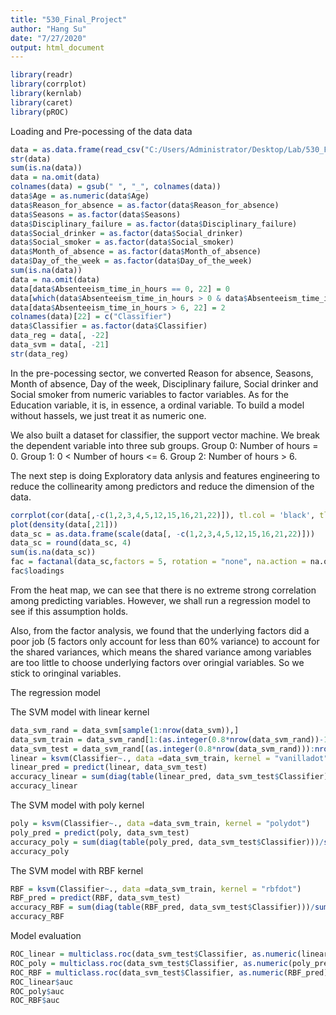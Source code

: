 ```yaml
---
title: "530_Final_Project"
author: "Hang Su"
date: "7/27/2020"
output: html_document
---
```


```r
library(readr)
library(corrplot)
library(kernlab)
library(caret)
library(pROC)
```

Loading and Pre-pocessing of the data data

```r
data = as.data.frame(read_csv("C:/Users/Administrator/Desktop/Lab/530_Final_Project/530_Final_Project/Absenteeism_at_work_train.csv"))
str(data)
sum(is.na(data))
data = na.omit(data)
colnames(data) = gsub(" ", "_", colnames(data))
data$Age = as.numeric(data$Age)
data$Reason_for_absence = as.factor(data$Reason_for_absence)
data$Seasons = as.factor(data$Seasons)
data$Disciplinary_failure = as.factor(data$Disciplinary_failure)
data$Social_drinker = as.factor(data$Social_drinker)
data$Social_smoker = as.factor(data$Social_smoker)
data$Month_of_absence = as.factor(data$Month_of_absence)
data$Day_of_the_week = as.factor(data$Day_of_the_week)
sum(is.na(data))
data = na.omit(data)
data[data$Absenteeism_time_in_hours == 0, 22] = 0
data[which(data$Absenteeism_time_in_hours > 0 & data$Absenteeism_time_in_hours <= 6) , 22] = 1
data[data$Absenteeism_time_in_hours > 6, 22] = 2
colnames(data)[22] = c("Classifier")
data$Classifier = as.factor(data$Classifier)
data_reg = data[, -22]
data_svm = data[, -21]
str(data_reg)
```

In the pre-pocessing sector, we converted Reason for absence, Seasons, Month of absence, Day of the week, Disciplinary failure, Social drinker and Social smoker from numeric variables to factor variables. As for the Education variable, it is, in essence, a ordinal variable. To build a model without hassels, we just treat it as numeric one.

We also built a dataset for classifier, the support vector machine. We break the dependent variable into three sub groups. Group 0: Number of hours = 0. Group 1: 0 < Number of hours <= 6. Group 2: Number of hours > 6.

The next step is doing Exploratory data anlysis and features engineering to reduce the collinearity among predictors and reduce the dimension of the data.
```r
corrplot(cor(data[,-c(1,2,3,4,5,12,15,16,21,22)]), tl.col = 'black', tl.cex = .75)
plot(density(data[,21]))
data_sc = as.data.frame(scale(data[, -c(1,2,3,4,5,12,15,16,21,22)]))
data_sc = round(data_sc, 4)
sum(is.na(data_sc))
fac = factanal(data_sc,factors = 5, rotation = "none", na.action = na.omit)
fac$loadings
```
From the heat map, we can see that there is no extreme strong correlation among predicting variables. However, we shall run a regression model to see if this assumption holds.

Also, from the factor analysis, we found that the underlying factors did a poor job (5 factors only account for less than 60% variance) to account for the shared variances, which means the shared variance among variables are too little to choose underlying factors over oringial variables. So we stick to oringinal variables.

The regression model

The SVM model with linear kernel
```r
data_svm_rand = data_svm[sample(1:nrow(data_svm)),]
data_svm_train = data_svm_rand[1:(as.integer(0.8*nrow(data_svm_rand))-1), ]
data_svm_test = data_svm_rand[(as.integer(0.8*nrow(data_svm_rand))):nrow(data_svm_rand), ]
linear = ksvm(Classifier~., data =data_svm_train, kernel = "vanilladot")
linear_pred = predict(linear, data_svm_test)
accuracy_linear = sum(diag(table(linear_pred, data_svm_test$Classifier)))/sum(table(linear_pred, data_svm_test$Classifier))
accuracy_linear
```

The SVM model with poly kernel
```r
poly = ksvm(Classifier~., data =data_svm_train, kernel = "polydot")
poly_pred = predict(poly, data_svm_test)
accuracy_poly = sum(diag(table(poly_pred, data_svm_test$Classifier)))/sum(table(poly_pred, data_svm_test$Classifier))
accuracy_poly
```

The SVM model with RBF kernel
```r
RBF = ksvm(Classifier~., data =data_svm_train, kernel = "rbfdot")
RBF_pred = predict(RBF, data_svm_test)
accuracy_RBF = sum(diag(table(RBF_pred, data_svm_test$Classifier)))/sum(table(RBF_pred, data_svm_test$Classifier))
accuracy_RBF
```


Model evaluation
```r
ROC_linear = multiclass.roc(data_svm_test$Classifier, as.numeric(linear_pred))
ROC_poly = multiclass.roc(data_svm_test$Classifier, as.numeric(poly_pred))
ROC_RBF = multiclass.roc(data_svm_test$Classifier, as.numeric(RBF_pred))
ROC_linear$auc
ROC_poly$auc
ROC_RBF$auc
```


